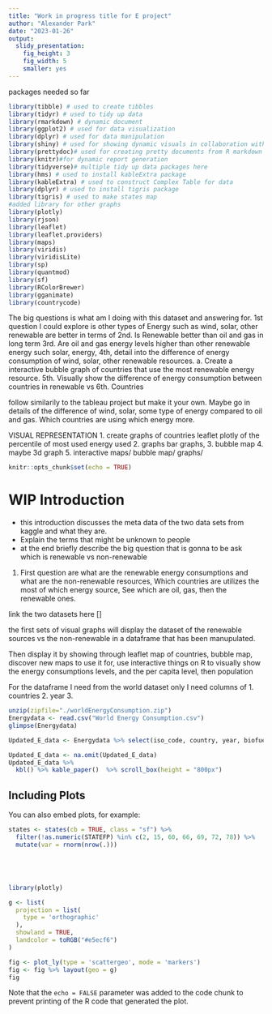 ```yaml
---
title: "Work in progress title for E project"
author: "Alexander Park"
date: "2023-01-26"
output: 
  slidy_presentation: 
    fig_height: 3
    fig_width: 5
    smaller: yes
---
```

packages needed so far 
```r
library(tibble) # used to create tibbles
library(tidyr) # used to tidy up data
library(rmarkdown) # dynamic document 
library(ggplot2) # used for data visualization
library(dplyr) # used for data manipulation
library(shiny) # used for showing dynamic visuals in collaboration with ggvis
library(prettydoc)# used for creating pretty documents from R markdown
library(knitr)#for dynamic report generation
library(tidyverse)# multiple tidy up data packages here
library(hms) # used to install kableExtra package
library(kableExtra) # used to construct Complex Table for data
library(dplyr) # used to install tigris package
library(tigris) # used to make states map
#added library for other graphs
library(plotly)
library(rjson)
library(leaflet)
library(leaflet.providers)
library(maps)
library(viridis)
library(viridisLite)
library(sp)
library(quantmod)
library(sf)
library(RColorBrewer)
library(gganimate)
library(countrycode)

```

The big questions is what am I doing with this dataset and answering for. 
1st question I could explore is other types of Energy such as wind, solar, other renewable are better in terms of 
2nd. Is Renewable better than oil and gas in long term 
3rd. Are oil and gas energy levels higher than other renewable energy such solar, energy, 
4th, detail into the difference of energy consumption of wind, solar, other renewable resources. 
 a. Create a interactive bubble graph of countries that use the most renewable energy resource. 
5th. Visually show the difference of energy consumption between countries in renewable vs 
6th. Countries 

follow similarily to the tableau project but make it your own. Maybe go in details of the difference of wind, solar, some type of energy compared to oil and gas. Which countries are using which energy more. 


VISUAL REPRESENTATION 
1. create graphs of countries leaflet plotly of the percentile of most used energy used 
2. graphs bar graphs, 
3. bubble map 
4. maybe 3d graph 
5. interactive maps/ bubble map/ graphs/ 



```r
knitr::opts_chunk$set(echo = TRUE)

```

# WIP Introduction 

- this introduction discusses the meta data of the two data sets from kaggle and what they are. 
- Explain the terms that might be unknown to people
- at the end briefly describe the big question that is gonna to be ask which is renewable vs non-renewable 

1. First question are what are the renewable energy consumptions and what are the non-renewable resources, Which countries are utilizes the most of which energy source, See which are oil, gas, then the renewable ones. 

link the two datasets here [] 

the first sets of visual graphs will display the dataset of the renewable sources vs the non-renewable in a dataframe that has been manupulated. 

Then display it by showing through leaflet map of countries, bubble map, discover new maps to use it for, use interactive things on R to visually show the energy consumptions levels, and the per capita level, then population


For the dataframe I need from the world dataset only I need columns of 
1. countries 
2. year 
3. 

```r
unzip(zipfile="./worldEnergyConsumption.zip")
Energydata <- read.csv("World Energy Consumption.csv")
glimpse(Energydata)

Updated_E_data <- Energydata %>% select(iso_code, country, year, biofuel_electricity, hydro_electricity, nuclear_electricity, solar_electricity, wind_electricity, other_renewable_electricity, coal_electricity, gas_electricity, oil_electricity, biofuel_elec_per_capita, hydro_elec_per_capita, nuclear_elec_per_capita, solar_elec_per_capita, wind_elec_per_capita, coal_elec_per_capita, gas_elec_per_capita, oil_elec_per_capita, population)

Updated_E_data <- na.omit(Updated_E_data)
Updated_E_data %>% 
  kbl() %>% kable_paper()  %>% scroll_box(height = "800px")

```

## Including Plots

You can also embed plots, for example:

```r

states <- states(cb = TRUE, class = "sf") %>% 
  filter(!as.numeric(STATEFP) %in% c(2, 15, 60, 66, 69, 72, 78)) %>%
  mutate(var = rnorm(nrow(.)))





library(plotly)

g <- list(
  projection = list(
    type = 'orthographic'
  ),
  showland = TRUE,
  landcolor = toRGB("#e5ecf6")
)

fig <- plot_ly(type = 'scattergeo', mode = 'markers')
fig <- fig %>% layout(geo = g)
fig
```

Note that the `echo = FALSE` parameter was added to the code chunk to prevent printing of the R code that generated the plot.
